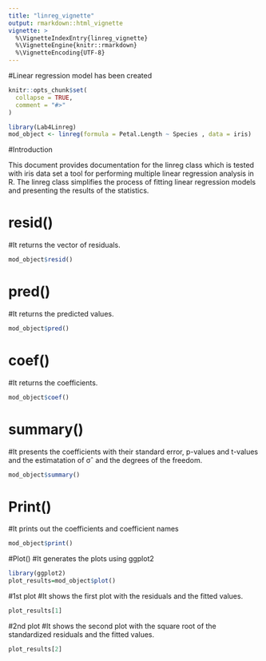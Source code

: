 ```yaml
---
title: "linreg_vignette"
output: rmarkdown::html_vignette
vignette: >
  %\VignetteIndexEntry{linreg_vignette}
  %\VignetteEngine{knitr::rmarkdown}
  %\VignetteEncoding{UTF-8}
---
```

#Linear regression model has been created
```r
knitr::opts_chunk$set(
  collapse = TRUE,
  comment = "#>"
)
```

```r
library(Lab4Linreg)
mod_object <- linreg(formula = Petal.Length ~ Species , data = iris)
```


#Introduction

This document provides documentation for the linreg class which is tested with iris data set a tool for performing multiple linear regression analysis in R. The linreg class simplifies the process of fitting linear regression models and presenting the results of the statistics.


# resid() 
#It returns the vector of residuals.
```r
mod_object$resid()
```

# pred() 
#It returns the predicted values.
```r
mod_object$pred()
```


# coef() 
#It returns the coefficients.
```r
mod_object$coef()
```

# summary() 
#It presents the coefficients with their standard error, p-values and t-values and the estimatation of σˆ and the degrees of the freedom.
```r
mod_object$summary()
```


# Print() 
#It prints out the coefficients and coefficient names
```r
mod_object$print()
```


#Plot()
#It generates the plots using ggplot2
```r
library(ggplot2)
plot_results=mod_object$plot()
```


#1st plot
#It shows the first plot with the residuals and the fitted values.
```r
plot_results[1]
```


#2nd plot
#It shows the second plot with the square root of the standardized residuals and the fitted values.
```r
plot_results[2]
```






